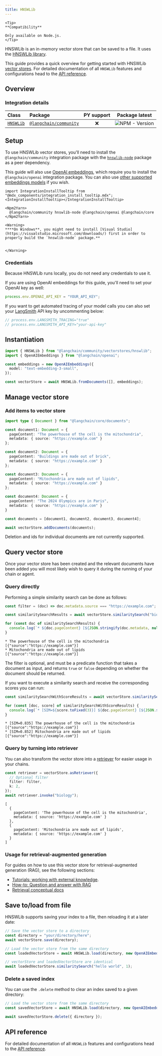 ```yaml
---
title: HNSWLib
---
```


```{=mdx}
<Tip>
**Compatibility**

Only available on Node.js.
</Tip>
```

HNSWLib is an in-memory vector store that can be saved to a file. It uses the [HNSWLib library](https://github.com/nmslib/hnswlib).

This guide provides a quick overview for getting started with HNSWLib [vector stores](/oss/javascript/concepts/#vectorstores). For detailed documentation of all `HNSWLib` features and configurations head to the [API reference](https://api.js.langchain.com/classes/langchain_community_vectorstores_hnswlib.HNSWLib.html).

## Overview

### Integration details

| Class | Package | PY support |  Package latest |
| :--- | :--- | :---: | :---: |
| [`HNSWLib`](https://api.js.langchain.com/classes/langchain_community_vectorstores_hnswlib.HNSWLib.html) | [`@langchain/community`](https://npmjs.com/@langchain/community) | ❌ |  ![NPM - Version](https://img.shields.io/npm/v/@langchain/community?style=flat-square&label=%20&) |

## Setup

To use HNSWLib vector stores, you'll need to install the `@langchain/community` integration package with the [`hnswlib-node`](https://www.npmjs.com/package/hnswlib-node) package as a peer dependency.

This guide will also use [OpenAI embeddings](/oss/javascript/integrations/text_embedding/openai), which require you to install the `@langchain/openai` integration package. You can also use [other supported embeddings models](/oss/javascript/integrations/text_embedding) if you wish.

```{=mdx}
import IntegrationInstallTooltip from "@mdx_components/integration_install_tooltip.mdx";
<IntegrationInstallTooltip></IntegrationInstallTooltip>

<Npm2Yarn>
  @langchain/community hnswlib-node @langchain/openai @langchain/core
</Npm2Yarn>
```

```{=mdx}
<Warning>
****On Windows**, you might need to install [Visual Studio](https://visualstudio.microsoft.com/downloads/) first in order to properly build the `hnswlib-node` package.**


</Warning>
```

### Credentials

Because HNSWLib runs locally, you do not need any credentials to use it.

If you are using OpenAI embeddings for this guide, you'll need to set your OpenAI key as well:

```typescript
process.env.OPENAI_API_KEY = "YOUR_API_KEY";
```

If you want to get automated tracing of your model calls you can also set your [LangSmith](https://docs.smith.langchain.com/) API key by uncommenting below:

```typescript
// process.env.LANGSMITH_TRACING="true"
// process.env.LANGSMITH_API_KEY="your-api-key"
```

## Instantiation

```typescript
import { HNSWLib } from "@langchain/community/vectorstores/hnswlib";
import { OpenAIEmbeddings } from "@langchain/openai";

const embeddings = new OpenAIEmbeddings({
  model: "text-embedding-3-small",
});

const vectorStore = await HNSWLib.fromDocuments([], embeddings);
```

## Manage vector store

### Add items to vector store

```typescript
import type { Document } from "@langchain/core/documents";

const document1: Document = {
  pageContent: "The powerhouse of the cell is the mitochondria",
  metadata: { source: "https://example.com" }
};

const document2: Document = {
  pageContent: "Buildings are made out of brick",
  metadata: { source: "https://example.com" }
};

const document3: Document = {
  pageContent: "Mitochondria are made out of lipids",
  metadata: { source: "https://example.com" }
};

const document4: Document = {
  pageContent: "The 2024 Olympics are in Paris",
  metadata: { source: "https://example.com" }
}

const documents = [document1, document2, document3, document4];

await vectorStore.addDocuments(documents);
```

Deletion and ids for individual documents are not currently supported.

## Query vector store

Once your vector store has been created and the relevant documents have been added you will most likely wish to query it during the running of your chain or agent.

### Query directly

Performing a simple similarity search can be done as follows:

```typescript
const filter = (doc) => doc.metadata.source === "https://example.com";

const similaritySearchResults = await vectorStore.similaritySearch("biology", 2, filter);

for (const doc of similaritySearchResults) {
  console.log(`* ${doc.pageContent} [${JSON.stringify(doc.metadata, null)}]`);
}
```

```output
* The powerhouse of the cell is the mitochondria [{"source":"https://example.com"}]
* Mitochondria are made out of lipids [{"source":"https://example.com"}]
```

The filter is optional, and must be a predicate function that takes a document as input, and returns `true` or `false` depending on whether the document should be returned.

If you want to execute a similarity search and receive the corresponding scores you can run:

```typescript
const similaritySearchWithScoreResults = await vectorStore.similaritySearchWithScore("biology", 2, filter)

for (const [doc, score] of similaritySearchWithScoreResults) {
  console.log(`* [SIM=${score.toFixed(3)}] ${doc.pageContent} [${JSON.stringify(doc.metadata)}]`);
}
```

```output
* [SIM=0.835] The powerhouse of the cell is the mitochondria [{"source":"https://example.com"}]
* [SIM=0.852] Mitochondria are made out of lipids [{"source":"https://example.com"}]
```

### Query by turning into retriever

You can also transform the vector store into a [retriever](/oss/javascript/concepts/retrievers) for easier usage in your chains.

```typescript
const retriever = vectorStore.asRetriever({
  // Optional filter
  filter: filter,
  k: 2,
});
await retriever.invoke("biology");
```

```output
[
  {
    pageContent: 'The powerhouse of the cell is the mitochondria',
    metadata: { source: 'https://example.com' }
  },
  {
    pageContent: 'Mitochondria are made out of lipids',
    metadata: { source: 'https://example.com' }
  }
]
```

### Usage for retrieval-augmented generation

For guides on how to use this vector store for retrieval-augmented generation (RAG), see the following sections:

- [Tutorials: working with external knowledge](/oss/javascript/tutorials/#working-with-external-knowledge).
- [How-to: Question and answer with RAG](/oss/javascript/how-to/#qa-with-rag)
- [Retrieval conceptual docs](/oss/javascript/concepts/retrieval)

## Save to/load from file

HNSWLib supports saving your index to a file, then reloading it at a later date:

```typescript
// Save the vector store to a directory
const directory = "your/directory/here";
await vectorStore.save(directory);

// Load the vector store from the same directory
const loadedVectorStore = await HNSWLib.load(directory, new OpenAIEmbeddings());

// vectorStore and loadedVectorStore are identical
await loadedVectorStore.similaritySearch("hello world", 1);
```

### Delete a saved index

You can use the `.delete` method to clear an index saved to a given directory:

```typescript
// Load the vector store from the same directory
const savedVectorStore = await HNSWLib.load(directory, new OpenAIEmbeddings());

await savedVectorStore.delete({ directory });
```

## API reference

For detailed documentation of all `HNSWLib` features and configurations head to the [API reference](https://api.js.langchain.com/classes/langchain_community_vectorstores_hnswlib.HNSWLib.html).
